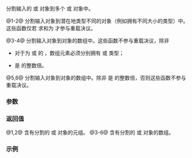 {{cpp/experimental/title|split, split_by}}
{{cpp/experimental/simd/navbar}}

{{dcl begin}}
{{dcl header|experimental/simd}}
{{dcl|since=parallelism_ts_2|num=1|
template&lt; std::size_t... Sizes, class T, class Abi &gt;
std::tuple&lt;simd&lt;T, simd_abi::deduce_t&lt;T, Sizes&gt;&gt;...&gt;
    split( const simd&lt;T, Abi&gt;&amp; v ) noexcept;
}}
{{dcl|since=parallelism_ts_2|num=2|
template&lt; std::size_t... Sizes, class T, class Abi &gt;
std::tuple&lt;simd_mask&lt;T, simd_abi::deduce_t&lt;T, Sizes&gt;&gt;...&gt;
    split( const simd_mask&lt;T, Abi&gt;&amp; v ) noexcept;
}}
{{dcl|since=parallelism_ts_2|num=3|
template&lt; class V, class Abi &gt;
std::array&lt;V, simd_size_v&lt;typename V::value_type, Abi&gt; / V::size()&gt;
    split( const simd&lt;typename V::value_type, Abi&gt;&amp; v ) noexcept;
}}
{{dcl|since=parallelism_ts_2|num=4|
template&lt; class V, class Abi &gt;
std::array&lt;V, simd_size_v&lt;typename V::value_type, Abi&gt; / V::size()&gt;
    split( const simd_mask&lt;typename V::value_type, Abi&gt;&amp; v ) noexcept;
}}
{{dcl|since=parallelism_ts_2|num=5|
template&lt; size_t N, class T, class A &gt;
array&lt;resize_simd&lt;simd_size_v&lt;T, A&gt; / N, simd&lt;T, A&gt;&gt;, N&gt;
    split_by( const simd&lt;T, A&gt;&amp; v ) noexcept;
}}
{{dcl|since=parallelism_ts_2|num=6|
template&lt; size_t N, class T, class A &gt;
array&lt;resize_simd&lt;simd_size_v&lt;T, A&gt; / N, simd_mask&lt;T, A&gt;&gt;, N&gt;
    split_by( const simd_mask&lt;T, A&gt;&amp; v ) noexcept;
}}
{{dcl end}}

分割输入的 {{tt|simd}} 或 {{tt|simd_mask}} 对象到多个 {{tt|simd}} 或 {{tt|simd_mask}} 对象中。

@1-2@ 分割输入对象到潜在地类型不同的对象（例如拥有不同大小的类型）中。这些函数仅若 {{c|Sizes...}} 求和为 {{c|v.size()}} 才参与重载决议。

@3-4@ 分割输入对象到对象的数组中。这些函数不参与重载决议，除非
* 对于为 {{tt|simd}} 或 {{tt|simd_mask}} 的 {{c|v}}，数组元素必须分别拥有 {{tt|simd}} 或 {{tt|simd_mask}} 类型；
* {{c|simd_size_v&lt;typename V::value_type, Abi&gt;}} 是 {{c|V::size()}} 的整数倍。

@5,6@ 分割输入对象到对象的数组中。除非 {{c|simd_size_v&lt;T, A&gt;}} 是 {{tt|N}} 的整数倍，否则这些函数不参与重载决议。

===参数===
{{par begin}}
{{par | v |输入的 {{tt|simd}} 或 {{tt|simd_mask}} 对象}}
{{par end}}

===返回值===
@1,2@ 含有分割的 {{tt|simd}} 或 {{tt|simd_mask}} 对象的元组。
@3-6@ 含有分割的 {{tt|simd}} 或 {{tt|simd_mask}} 对象的数组。

===示例===
{{example}}

{{langlinks|en|ja}}